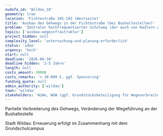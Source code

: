 ```yaml
---
nudafa_id: 'Wildau_10'
geometry: true
location: 'Fichtestraße 105-103 (Westseite)'
title: 'Ausbau des Gehwegs in der Fichtestraße (bei Bushaltestellen)'
problem: 'Zentraler hochfrequentierter Schulweg (der auch von Radlern genutzt wird); katastrophaler Gehwegzustand (Oberfläche, Breite) mit regelmäßigen Konflikten, schlechte Wegeführung an Bushaltestelle'
topics: ['ausbau-wegeinfrastruktur']
project_hidden: null
complexity_level: 'untersuchung-und-planung-erforderlich'
status: 'idee'
urgency: 'hoch'
start: null
deadline: '2026-06-30'
deadline_hidden: '2-5 Jahre'
length: null
costs_amount: 30000
costs_remarks: '< 30.000 €, ggf. Sponsoring'
funding_quota: null
admin_authority: ['wildau']
town: 'wildau'
stakeholders: 'WiWo, WGW (ggf. Grundstücksbeteiligung für Wegeverbreiterung notwendig - Gestattungsvertrag bzw. Sponsoring?)'
---
```


Partielle Verbreiterung des Gehwegs, Veränderung der Wegeführung an der Bushaltestelle

Stadt Wildau: Erneuerung erfolgt im Zusammenhang mit dem Grundschulcampus
